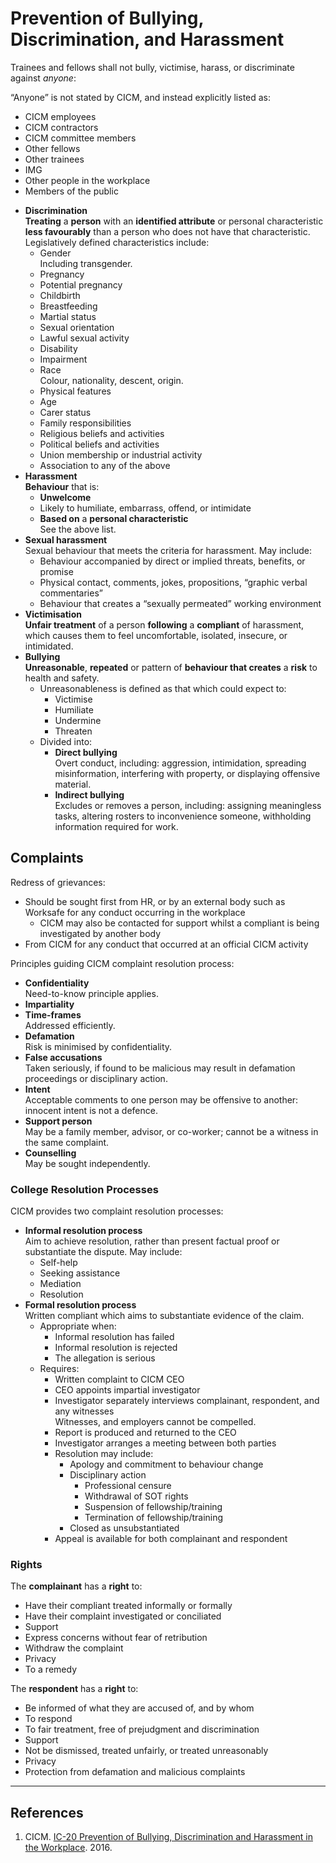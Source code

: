 # Prevention of Bullying, Discrimination, and Harassment

Trainees and fellows shall not bully, victimise, harass, or discriminate against *anyone*:

:::column-margin
"Anyone" is not stated by CICM, and instead explicitly listed as:

* CICM employees
* CICM contractors
* CICM committee members
* Other fellows
* Other trainees
* IMG
* Other people in the workplace
* Members of the public
:::

* **Discrimination**\
**Treating** a **person** with an **identified attribute** or personal characteristic **less favourably** than a person who does not have that characteristic. Legislatively defined characteristics include:
	* Gender\
	Including transgender.
	* Pregnancy
	* Potential pregnancy
	* Childbirth
	* Breastfeeding
	* Martial status
	* Sexual orientation
	* Lawful sexual activity
	* Disability
	* Impairment
	* Race\
	Colour, nationality, descent, origin.
	* Physical features
	* Age
	* Carer status
	* Family responsibilities
	* Religious beliefs and activities
	* Political beliefs and activities
	* Union membership or industrial activity
	* Association to any of the above
* **Harassment**\
**Behaviour** that is:
	* **Unwelcome**
	* Likely to humiliate, embarrass, offend, or intimidate
	* **Based on** a **personal characteristic**\
	See the above list.
* **Sexual harassment**\
Sexual behaviour that meets the criteria for harassment. May include:
	* Behaviour accompanied by direct or implied threats, benefits, or promise
	* Physical contact, comments, jokes, propositions, "graphic verbal commentaries"
	* Behaviour that creates a "sexually permeated" working environment
* **Victimisation**\
**Unfair treatment** of a person **following** a **compliant** of harassment, which causes them to feel uncomfortable, isolated, insecure, or intimidated.
* **Bullying**\
**Unreasonable**, **repeated** or pattern of **behaviour that creates** a **risk** to health and safety.
	* Unreasonableness is defined as that which could expect to:
		* Victimise
		* Humiliate
		* Undermine
		* Threaten
	* Divided into:
		* **Direct bullying**\
		Overt conduct, including: aggression, intimidation, spreading misinformation, interfering with property, or displaying offensive material.
		* **Indirect bullying**\
		Excludes or removes a person, including: assigning meaningless tasks, altering rosters to inconvenience someone, withholding information required for work.


## Complaints

Redress of grievances:

* Should be sought first from HR, or by an external body such as Worksafe for any conduct occurring in the workplace
	* CICM may also be contacted for support whilst a compliant is being investigated by another body
* From CICM for any conduct that occurred at an official CICM activity


Principles guiding CICM complaint resolution process:

* **Confidentiality**\
Need-to-know principle applies.
* **Impartiality**
* **Time-frames**\
Addressed efficiently.
* **Defamation**\
Risk is minimised by confidentiality.
* **False accusations**\
Taken seriously, if found to be malicious may result in defamation proceedings or disciplinary action.
* **Intent**\
Acceptable comments to one person may be offensive to another: innocent intent is not a defence.
* **Support person**\
May be a family member, advisor, or co-worker; cannot be a witness in the same complaint.
* **Counselling**\
May be sought independently.


### College Resolution Processes

CICM provides two complaint resolution processes:

* **Informal resolution process**\
Aim to achieve resolution, rather than present factual proof or substantiate the dispute. May include:
	* Self-help
	* Seeking assistance
	* Mediation
	* Resolution
* **Formal resolution process**\
Written compliant which aims to substantiate evidence of the claim.
	* Appropriate when:
		* Informal resolution has failed
		* Informal resolution is rejected
		* The allegation is serious
	* Requires:
		* Written complaint to CICM CEO
		* CEO appoints impartial investigator
		* Investigator separately interviews complainant, respondent, and any witnesses\
		Witnesses, and employers cannot be compelled.
		* Report is produced and returned to the CEO
		* Investigator arranges a meeting between both parties
		* Resolution may include:
			* Apology and commitment to behaviour change
			* Disciplinary action
				* Professional censure
				* Withdrawal of SOT rights
				* Suspension of fellowship/training
				* Termination of fellowship/training
			* Closed as unsubstantiated
		* Appeal is available for both complainant and respondent


### Rights

The **complainant** has a **right** to:

* Have their compliant treated informally or formally
* Have their complaint investigated or conciliated
* Support
* Express concerns without fear of retribution
* Withdraw the complaint
* Privacy
* To a remedy


The **respondent** has a **right** to:

* Be informed of what they are accused of, and by whom
* To respond
* To fair treatment, free of prejudgment and discrimination
* Support
* Not be dismissed, treated unfairly, or treated unreasonably
* Privacy
* Protection from defamation and malicious complaints 


---

## References

1. CICM. [IC-20 Prevention of Bullying, Discrimination and Harassment in the Workplace](https://cicm.org.au/CICM_Media/CICMSite/Files/Professional/IC-20-Prevention-of-Bullying,-Discrimination-and-Harassment-in-the-Workplace.pdf). 2016.